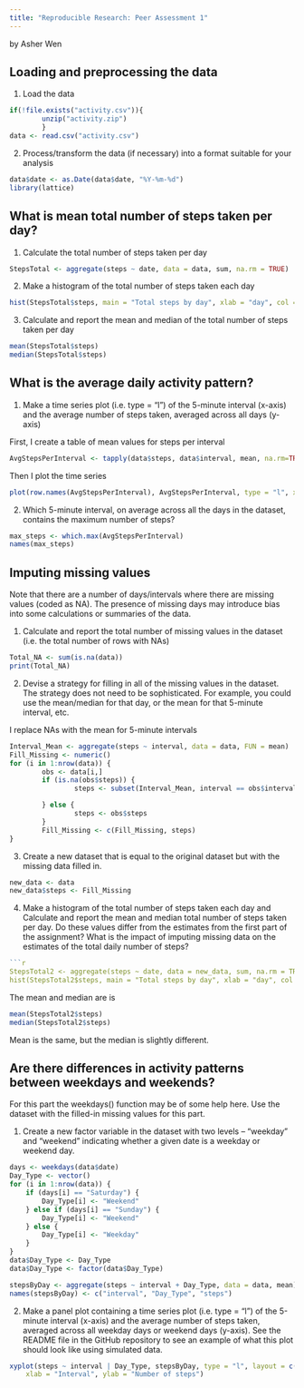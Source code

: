 ```yaml
---
title: "Reproducible Research: Peer Assessment 1"
---
```

by Asher Wen


## Loading and preprocessing the data

1. Load the data
```r
if(!file.exists("activity.csv")){
        unzip("activity.zip")
        }
data <- read.csv("activity.csv")
```

2. Process/transform the data (if necessary) into a format suitable for your analysis

```r
data$date <- as.Date(data$date, "%Y-%m-%d")
library(lattice)
```

## What is mean total number of steps taken per day?

1. Calculate the total number of steps taken per day
```r
StepsTotal <- aggregate(steps ~ date, data = data, sum, na.rm = TRUE)
```

2. Make a histogram of the total number of steps taken each day
```r
hist(StepsTotal$steps, main = "Total steps by day", xlab = "day", col = "red")
```

3. Calculate and report the mean and median of the total number of steps taken per day
```r
mean(StepsTotal$steps)
median(StepsTotal$steps)
```

## What is the average daily activity pattern?

1. Make a time series plot (i.e. type = "l") of the 5-minute interval (x-axis) and the average number of steps taken, averaged across all days (y-axis)

First, I create a table of mean values for steps per interval
```r
AvgStepsPerInterval <- tapply(data$steps, data$interval, mean, na.rm=TRUE)
```
Then I plot the time series
```r
plot(row.names(AvgStepsPerInterval), AvgStepsPerInterval, type = "l", xlab = "5-minute Intervals", ylab = "Average steps across all days", main = "Average number of steps taken")
``` 

2. Which 5-minute interval, on average across all the days in the dataset, contains the maximum number of steps?
```r
max_steps <- which.max(AvgStepsPerInterval)
names(max_steps)
```

## Imputing missing values

Note that there are a number of days/intervals where there are missing values (coded as NA). The presence of missing days may introduce bias into some calculations or summaries of the data.

1. Calculate and report the total number of missing values in the dataset (i.e. the total number of rows with NAs)
```r
Total_NA <- sum(is.na(data))
print(Total_NA)
```

2. Devise a strategy for filling in all of the missing values in the dataset. The strategy does not need to be sophisticated. For example, you could use the mean/median for that day, or the mean for that 5-minute interval, etc.

I replace NAs with the mean for 5-minute intervals
```r
Interval_Mean <- aggregate(steps ~ interval, data = data, FUN = mean)
Fill_Missing <- numeric()
for (i in 1:nrow(data)) {
        obs <- data[i,]
        if (is.na(obs$steps)) {
                steps <- subset(Interval_Mean, interval == obs$interval)$steps

        } else {
                steps <- obs$steps
        }
        Fill_Missing <- c(Fill_Missing, steps)
}
```

3. Create a new dataset that is equal to the original dataset but with the missing data filled in.
```r
new_data <- data
new_data$steps <- Fill_Missing
```

4. Make a histogram of the total number of steps taken each day and Calculate and report the mean and median total number of steps taken per day. Do these values differ from the estimates from the first part of the assignment? What is the impact of imputing missing data on the estimates of the total daily number of steps?
```r
```r
StepsTotal2 <- aggregate(steps ~ date, data = new_data, sum, na.rm = TRUE)
hist(StepsTotal2$steps, main = "Total steps by day", xlab = "day", col = "red")
```
The mean and median are is
```r
mean(StepsTotal2$steps)
median(StepsTotal2$steps)
```
Mean is the same, but the median is slightly different.

## Are there differences in activity patterns between weekdays and weekends?

For this part the weekdays() function may be of some help here. Use the dataset with the filled-in missing values for this part.

1. Create a new factor variable in the dataset with two levels – “weekday” and “weekend” indicating whether a given date is a weekday or weekend day.

```r
days <- weekdays(data$date)
Day_Type <- vector()
for (i in 1:nrow(data)) {
    if (days[i] == "Saturday") {
        Day_Type[i] <- "Weekend"
    } else if (days[i] == "Sunday") {
        Day_Type[i] <- "Weekend"
    } else {
        Day_Type[i] <- "Weekday"
    }
}
data$Day_Type <- Day_Type
data$Day_Type <- factor(data$Day_Type)

stepsByDay <- aggregate(steps ~ interval + Day_Type, data = data, mean)
names(stepsByDay) <- c("interval", "Day_Type", "steps")
```

2. Make a panel plot containing a time series plot (i.e. type = "l") of the 5-minute interval (x-axis) and the average number of steps taken, averaged across all weekday days or weekend days (y-axis). See the README file in the GitHub repository to see an example of what this plot should look like using simulated data.
```r
xyplot(steps ~ interval | Day_Type, stepsByDay, type = "l", layout = c(1, 2), 
    xlab = "Interval", ylab = "Number of steps")
```